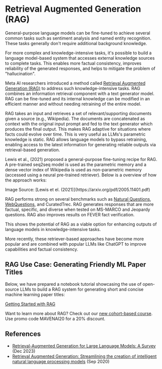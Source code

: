 # Retrieval Augmented Generation (RAG)


General-purpose language models can be fine-tuned to achieve several common tasks such as sentiment analysis and named entity recognition. These tasks generally don't require additional background knowledge.

For more complex and knowledge-intensive tasks, it's possible to build a language model-based system that accesses external knowledge sources to complete tasks. This enables more factual consistency, improves reliability of the generated responses, and helps to mitigate the problem of "hallucination". 

Meta AI researchers introduced a method called [Retrieval Augmented Generation (RAG)](https://ai.facebook.com/blog/retrieval-augmented-generation-streamlining-the-creation-of-intelligent-natural-language-processing-models/) to address such knowledge-intensive tasks. RAG combines an information retrieval component with a text generator model. RAG can be fine-tuned and its internal knowledge can be modified in an efficient manner and without needing retraining of the entire model. 

RAG takes an input and retrieves a set of relevant/supporting documents given a source (e.g., Wikipedia). The documents are concatenated as context with the original input prompt and fed to the text generator which produces the final output. This makes RAG adaptive for situations where facts could evolve over time. This is very useful as LLMs's parametric knowledge is static. RAG allows language models to bypass retraining, enabling access to the latest information for generating reliable outputs via retrieval-based generation.

Lewis et al., (2021) proposed a general-purpose fine-tuning recipe for RAG. A pre-trained seq2seq model is used as the parametric memory and a dense vector index of Wikipedia is used as non-parametric memory (accessed using a neural pre-trained retriever). Below is a overview of how the approach works:

<Screenshot src={RAG} alt="RAG" />
Image Source: [Lewis et el. (2021)](https://arxiv.org/pdf/2005.11401.pdf) 

RAG performs strong on several benchmarks such as [Natural Questions](https://ai.google.com/research/NaturalQuestions), [WebQuestions](https://paperswithcode.com/dataset/webquestions), and CuratedTrec. RAG generates responses that are more factual, specific, and diverse when tested on MS-MARCO and Jeopardy questions. RAG also improves results on FEVER fact verification.

This shows the potential of RAG as a viable option for enhancing outputs of language models in knowledge-intensive tasks. 

More recently, these retriever-based approaches have become more popular and are combined with popular LLMs like ChatGPT to improve capabilities and factual consistency.

## RAG Use Case: Generating Friendly ML Paper Titles

Below, we have prepared a notebook tutorial showcasing the use of open-source LLMs to build a RAG system for generating short and concise machine learning paper titles:

[Getting Started with RAG]("https://github.com/dair-ai/Prompt-Engineering-Guide/blob/main/notebooks/pe-rag.ipynb")



Want to learn more about RAG? Check out our [new cohort-based course](https://maven.com/dair-ai/prompt-engineering-llms?cohortSlug=). Use promo code MAVENAI20 for a 20% discount.


## References

- [Retrieval-Augmented Generation for Large Language Models: A Survey](https://arxiv.org/abs/2312.10997) (Dec 2023)
- [Retrieval Augmented Generation: Streamlining the creation of intelligent natural language processing models](https://ai.meta.com/blog/retrieval-augmented-generation-streamlining-the-creation-of-intelligent-natural-language-processing-models/) (Sep 2020)